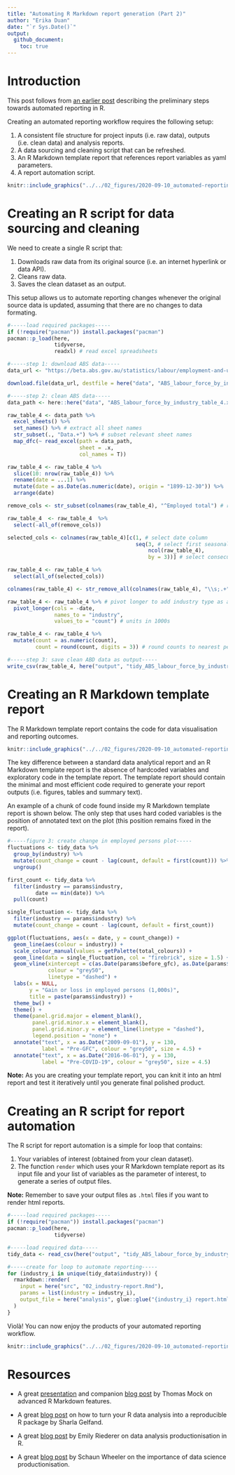 ```yaml
---
title: "Automating R Markdown report generation (Part 2)"  
author: "Erika Duan"
date: "`r Sys.Date()`"
output:
  github_document:  
    toc: true
--- 
```



# Introduction  

This post follows from [an earlier post](https://github.com/erikaduan/R-tips/blob/master/03_blog_posts/2020-08-30_automating_RMDs/2020-08-30_automating_RMDs.md) describing the preliminary steps towards automated reporting in R.    

Creating an automated reporting workflow requires the following setup:    

1. A consistent file structure for project inputs (i.e. raw data), outputs (i.e. clean data) and analysis reports.  
2. A data sourcing and cleaning script that can be refreshed.    
3. An R Markdown template report that references report variables as yaml parameters.     
4. A report automation script.    

```r
knitr::include_graphics("../../02_figures/2020-09-10_automated-reporting-file-setup.png")    
```


# Creating an R script for data sourcing and cleaning     

We need to create a single R script that:  

1. Downloads raw data from its original source (i.e. an internet hyperlink or data API).  
2. Cleans raw data.    
3. Saves the clean dataset as an output.    

This setup allows us to automate reporting changes whenever the original source data is updated, assuming that there are no changes to data formating.         

```r
#-----load required packages-----  
if (!require("pacman")) install.packages("pacman")
pacman::p_load(here,  
               tidyverse,
               readxl) # read excel spreadsheets    

#-----step 1: download ABS data-----  
data_url <- "https://beta.abs.gov.au/statistics/labour/employment-and-unemployment/labour-force-australia-detailed/jul-2020/6291004.xls"

download.file(data_url, destfile = here("data", "ABS_labour_force_by_industry_table_4.xls"), mode = "wb")   

#-----step 2: clean ABS data-----  
data_path <- here::here("data", "ABS_labour_force_by_industry_table_4.xls")

raw_table_4 <- data_path %>%
  excel_sheets() %>%
  set_names() %>% # extract all sheet names  
  str_subset(., "Data.+") %>% # subset relevant sheet names    
  map_dfc(~ read_excel(path = data_path,
                       sheet = .x, 
                       col_names = T)) 

raw_table_4 <- raw_table_4 %>%
  slice(10: nrow(raw_table_4)) %>%
  rename(date = ...1) %>%
  mutate(date = as.Date(as.numeric(date), origin = "1899-12-30")) %>%
  arrange(date)

remove_cols <- str_subset(colnames(raw_table_4), "^Employed total") # remove summary columns   

raw_table_4  <- raw_table_4  %>%
  select(-all_of(remove_cols))  

selected_cols <- colnames(raw_table_4)[c(1, # select date column
                                         seq(3, # select first seasonally adjusted column
                                             ncol(raw_table_4),
                                             by = 3))] # select consecutive seasonally adjusted columns    

raw_table_4 <- raw_table_4 %>%
  select(all_of(selected_cols))  

colnames(raw_table_4) <- str_remove_all(colnames(raw_table_4), "\\s;.+") # clean column names  

raw_table_4 <- raw_table_4 %>% # pivot longer to add industry type as a column  
  pivot_longer(cols = -date,
               names_to = "industry",
               values_to = "count") # units in 1000s  

raw_table_4 <- raw_table_4 %>%
  mutate(count = as.numeric(count),
         count = round(count, digits = 3)) # round counts to nearest person  

#-----step 3: save clean ABD data as output-----  
write_csv(raw_table_4, here("output", "tidy_ABS_labour_force_by_industry_table_4.csv"))  
```


# Creating an R Markdown template report    

The R Markdown template report contains the code for data visualisation and reporting outcomes.   

```r
knitr::include_graphics("../../02_figures/2020-09-10_automated-reporting-template-RMD.png")    
```

The key difference between a standard data analytical report and an R Markdown template report is the absence of hardcoded variables and exploratory code in the template report. The template report should contain the minimal and most efficient code required to generate your report outputs (i.e. figures, tables and summary text).   

An example of a chunk of code found inside my R Markdown template report is shown below. The only step that uses hard coded variables is the position of annotated text on the plot (this position remains fixed in the report).    

```r
#-----figure 3: create change in employed persons plot-----  
fluctuations <- tidy_data %>%
  group_by(industry) %>%  
  mutate(count_change = count - lag(count, default = first(count))) %>%
  ungroup() 

first_count <- tidy_data %>%
  filter(industry == params$industry,
         date == min(date)) %>%
  pull(count)

single_fluctuation <- tidy_data %>%
  filter(industry == params$industry) %>%
  mutate(count_change = count - lag(count, default = first_count))

ggplot(fluctuations, aes(x = date, y = count_change)) +
  geom_line(aes(colour = industry)) +
  scale_colour_manual(values = getPalette(total_colours)) +  
  geom_line(data = single_fluctuation, col = "firebrick", size = 1.5) + 
  geom_vline(xintercept = c(as.Date(params$before_gfc), as.Date(params$before_covid)),
             colour = "grey50",
             linetype = "dashed") +
  labs(x = NULL,
       y = "Gain or loss in employed persons (1,000s)",  
       title = paste(params$industry)) + 
  theme_bw() + 
  theme() + 
  theme(panel.grid.major = element_blank(),
        panel.grid.minor.x = element_blank(),
        panel.grid.minor.y = element_line(linetype = "dashed"),
        legend.position = "none") +
  annotate("text", x = as.Date("2009-09-01"), y = 130,
           label = "Pre-GFC", colour = "grey50", size = 4.5) +   
  annotate("text", x = as.Date("2016-06-01"), y = 130,
           label = "Pre-COVID-19", colour = "grey50", size = 4.5)  
```

**Note:** As you are creating your template report, you can knit it into an html report and test it iteratively until you generate final polished product.       


# Creating an R script for report automation    

The R script for report automation is a simple for loop that contains:  

1. Your variables of interest (obtained from your clean dataset).        
2. The function `render` which uses your R Markdown template report as its input file and your list of variables as the parameter of interest, to generate a series of output files.     

**Note:** Remember to save your output files as `.html` files if you want to render html reports.      

```r
#-----load required packages-----  
if (!require("pacman")) install.packages("pacman")
pacman::p_load(here,  
               tidyverse)  

#-----load required data-----  
tidy_data <- read_csv(here("output", "tidy_ABS_labour_force_by_industry_table_4.csv"))    

#-----create for loop to automate reporting-----  
for (industry_i in unique(tidy_data$industry)) {
  rmarkdown::render(
    input = here("src", "02_industry-report.Rmd"),
    params = list(industry = industry_i), 
    output_file = here("analysis", glue::glue("{industry_i} report.html"))
  )
}
```

Violà! You can now enjoy the products of your automated reporting workflow.    

```r
knitr::include_graphics("../../02_figures/2020-09-10_automated-reporting-final-product.png")    
```


# Resources   

+ A great [presentation](bit.ly/marvelRMD) and companion [blog post](https://themockup.blog/posts/2020-07-25-meta-rmarkdown/) by Thomas Mock on advanced R Markdown features.   

+ A great [blog post](https://sharla.party/post/usethis-for-reporting/) on how to turn your R data analysis into a reproducible R package by Sharla Gelfand.     

+ A great [blog post](https://emilyriederer.netlify.app/post/rmddd-tech-appendix/) by Emily Riederer on data analysis productionisation in R.         

+ A great [blog post](https://towardsdatascience.com/what-does-it-mean-to-productionize-data-science-82e2e78f044c) by Schaun Wheeler on the importance of data science productionisation.      
